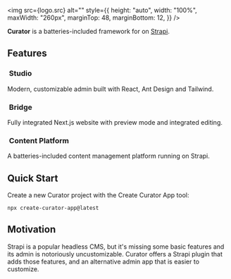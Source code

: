 
<img
  src={logo.src}
  alt=""
  style={{
    height: "auto",
    width: "100%",
    maxWidth: "260px",
    marginTop: 48,
    marginBottom: 12,
  }}
/>

**Curator** is a batteries-included framework for on [Strapi](https://www.strapi.io).

## Features

### <img src="/icon_studio.png" alt="" className="w-8 h-8 inline-block object-contain mr-2" /> Studio

Modern, customizable admin built with React, Ant Design and Tailwind.

### <img src="/icon_bridge.png" alt="" className="w-8 h-8 inline-block object-contain mr-2" /> Bridge

Fully integrated Next.js website with preview mode and integrated editing.

### <img src="/icon_platform.png" alt="" className="w-8 h-8 inline-block object-contain mr-2" /> Content Platform

A batteries-included content management platform running on Strapi.

## Quick Start

Create a new Curator project with the Create Curator App tool:

```shell
npx create-curator-app@latest
```

## Motivation

Strapi is a popular headless CMS, but it's missing some basic features and its admin is notoriously uncustomizable.
Curator offers a Strapi plugin that adds those features, and an alternative admin app that is easier to customize.
